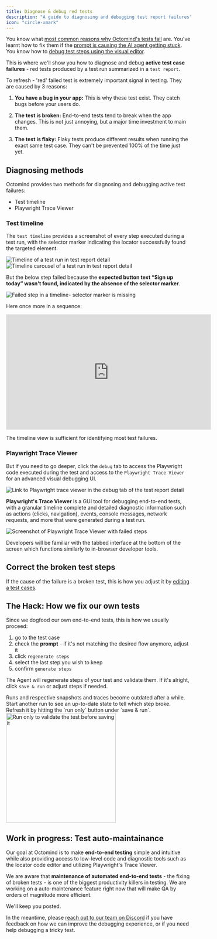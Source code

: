 ```yaml
---
title: Diagnose & debug red tests
description: "A guide to diagnosing and debugging test report failures"
icon: "circle-xmark"
---
```


You know what [most common reasons why Octomind's tests fail](/guides/test-debugging-1) are. You've learnt how to fix them if the [prompt is causing the AI agent getting stuck](/guides/test-debugging-2). You know how to [debug test steps using the visual editor](/guides/test-debugging-3).

This is where we'll show you how to diagnose and debug **active test case failures** - red tests produced by a test run summarized in a `test report`.

To refresh - 'red' failed test is extremely important signal in testing. They are caused by 3 reasons:

1. **You have a bug in your app:** This is why these test exist. They catch bugs before your users do.

2. **The test is broken:** End-to-end tests tend to break when the app changes. This is not just annoying, but a major time investment to main them.

3. **The test is flaky:** Flaky tests produce different results when running the exact same test case. They can't be prevented 100% of the time just yet.

## Diagnosing methods

Octomind provides two methods for diagnosing and debugging active test failures:

- Test timeline
- Playwright Trace Viewer

### Test timeline

The `test timeline` provides a screenshot of every step executed during a test run, with the selector marker indicating the locator successfully found the targeted element.

<Frame caption="Timeline of a test run in test report detail, 12/2024">
  <img
    src="/images/guides/testresult-timeline.gif"
    alt="Timeline of a test run in test report detail"
  />
</Frame>

<div class="mt-8" />

<Frame caption="Timeline carousel of a test run in test report detail, 12/2024">
  <img
    src="/images/guides/testresult-timeline-carousel.png"
    alt="Timeline carousel of a test run in test report detail"
  />
</Frame>

But the below step failed because the **expected button text “Sign up today” wasn't found, indicated by the absence of the selector marker**.

<Frame caption="Failed step in a timeline - selector marker is missing, 12/2024">
  <img
    src="/images/guides/failed-step-timeline.png"
    alt="Failed step in a timeline- selector marker is missing"
  />
</Frame>

Here once more in a sequence:

<iframe
  width="560"
  height="315"
  src="https://www.youtube.com/embed/Yfx1V_IxEps?si=gfiGqOXnxeVkyGoa"
  title="YouTube video player"
  frameborder="0"
  allow="accelerometer; autoplay; clipboard-write; encrypted-media; gyroscope; picture-in-picture; web-share"
  referrerpolicy="strict-origin-when-cross-origin"
  allowfullscreen
></iframe>

The timeline view is sufficient for identifying most test failures.

### Playwright Trace Viewer

But if you need to go deeper, click the `debug` tab to access the Playwright code executed during the test and access to the `Playwright Trace Viewer` for an advanced visual debugging UI.

<Frame caption="Link to Playwright Trace Viewer in the debug tab of the test report detail, 12/2024">
  <img
    src="/images/guides/debug-code.png"
    alt="Link to Playwright trace viewer in the debug tab of the test report detail"
    width={300}
  />
</Frame>

**Playwright's Trace Viewer** is a GUI tool for debugging end-to-end tests, with a granular timeline complete and detailed diagnostic information such as actions (clicks, navigation), events, console messages, network requests, and more that were generated during a test run.

<Frame caption="Screenshot of Playwright Trace Viewer with failed steps, 12/2024">
  <img
    src="/images/guides/trace-viewer.png"
    alt="Screenshot of Playwright Trace Viewer with failed steps"
  />
</Frame>

Developers will be familiar with the tabbed interface at the bottom of the screen which functions similarly to in-browser developer tools.

## Correct the broken test steps

If the cause of the failure is a broken test, this is how you adjust it by [editing a test cases](/get-started/edit-tests).

## The Hack: How we fix our own tests

Since we dogfood our own end-to-end tests, this is how we usually proceed:

1. go to the test case
2. check the **prompt** - if it's not matching the desired flow anymore, adjust it
3. click `regenerate steps`
4. select the last step you wish to keep
5. confirm `generate steps`

The Agent will regenerate steps of your test and validate them. If it's alright, click `save & run` or adjust steps if needed.

<Tip>
  Runs and respective snapshots and traces become outdated after a while. Start
  another run to see an up-to-date state to tell which step broke. Refresh it by
  hitting the `run only` button under `save & run`.
</Tip>

<div class="mt-8" />

<Frame caption="'run only' to validate the test before saving it, screenshot 08/2024">
  <img
    src="/images/get-started/save-run-only.png"
    alt="Run only to validate the test before saving it"
    width="300px"
  />
</Frame>

## Work in progress: Test auto-maintainance

Our goal at Octomind is to make **end-to-end testing** simple and intuitive while also providing access to low-level code and diagnostic tools such as the locator code editor and utilizing Playwright's Trace Viewer.

We are aware that **maintenance of automated end-to-end tests** - the fixing of broken tests - is one of the biggest productivity killers in testing. We are working on a auto-maintenance feature right now that will make QA by orders of magnitude more efficient.

We'll keep you posted.

In the meantime, please [reach out to our team on Discord](https://discord.gg/3ShnZMKRfA) if you have feedback on how we can improve the debugging experience, or if you need help debugging a tricky test.
